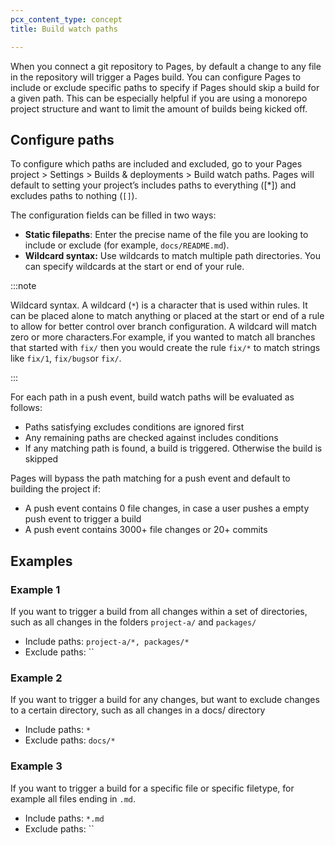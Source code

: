 ```yaml
---
pcx_content_type: concept
title: Build watch paths

---
```


When you connect a git repository to Pages, by default a change to any file in the repository will trigger a Pages build. You can configure Pages to include or exclude specific paths to specify if Pages should skip a build for a given path. This can be especially helpful if you are using a monorepo project structure and want to limit the amount of builds being kicked off.

## Configure paths

To configure which paths are included and excluded, go to your Pages project > Settings > Builds & deployments > Build watch paths. Pages will default to setting your project’s includes paths to everything (\[\*]) and excludes paths to nothing (`[]`).

The configuration fields can be filled in two ways:

* **Static filepaths**: Enter the precise name of the file you are looking to include or exclude (for example, `docs/README.md`).
* **Wildcard syntax:** Use wildcards to match multiple path directories. You can specify wildcards at the start or end of your rule.

:::note

Wildcard syntax. A wildcard (`*`) is a character that is used within rules. It can be placed alone to match anything or placed at the start or end of a rule to allow for better control over branch configuration. A wildcard will match zero or more characters.For example, if you wanted to match all branches that started with `fix/` then you would create the rule `fix/*` to match strings like `fix/1`, `fix/bugs`or `fix/`.


:::

For each path in a push event, build watch paths will be evaluated as follows:

* Paths satisfying excludes conditions are ignored first
* Any remaining paths are checked against includes conditions
* If any matching path is found, a build is triggered. Otherwise the build is skipped

Pages will bypass the path matching for a push event and default to building the project if:

* A push event contains 0 file changes, in case a user pushes a empty push event to trigger a build
* A push event contains 3000+ file changes or 20+ commits

## Examples

### Example 1

If you want to trigger a build from all changes within a set of directories, such as all changes in the folders `project-a/` and `packages/`

* Include paths: `project-a/*, packages/*`
* Exclude paths: \`\`

### Example 2

If you want to trigger a build for any changes, but want to exclude changes to a certain directory, such as all changes in a docs/ directory

* Include paths: `*`
* Exclude paths: `docs/*`

### Example 3

If you want to trigger a build for a specific file or specific filetype, for example all files ending in `.md`.

* Include paths: `*.md`
* Exclude paths: \`\`
